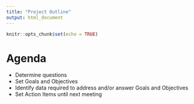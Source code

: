 ```yaml
---
title: "Project Outline"
output: html_document
---
```


```r
knitr::opts_chunk$set(echo = TRUE)
```

# Agenda

-	Determine questions
-	Set Goals and Objectives
-	Identify data required to address and/or answer Goals and Objectives
-	Set Action Items until next meeting
